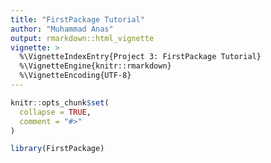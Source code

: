 ```yaml
---
title: "FirstPackage Tutorial"
author: "Muhammad Anas"
output: rmarkdown::html_vignette
vignette: >
  %\VignetteIndexEntry{Project 3: FirstPackage Tutorial}
  %\VignetteEngine{knitr::rmarkdown}
  %\VignetteEncoding{UTF-8}
---
```


```r
knitr::opts_chunk$set(
  collapse = TRUE,
  comment = "#>"
)
```

```r
library(FirstPackage)
```

